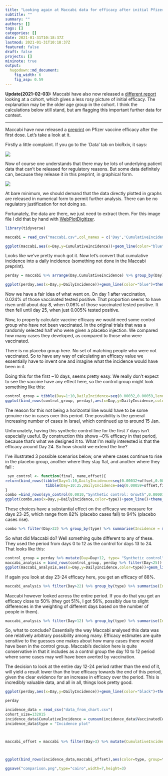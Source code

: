 ```yaml
---
title: "Looking again at Maccabi data for efficacy after initial Pfizer dose"
subtitle: ""
summary: ""
authors: []
tags: []
categories: []
date: 2021-01-31T10:18:37Z
lastmod: 2021-01-31T10:18:37Z
featured: false
draft: false
projects: []
mininote: true
output: 
  hugodown::md_document:
    fig_width: 6 
    fig_asp: 0.59
---
```



**Update(2021-02-03):** Maccabi have also now released a [different report](https://kinstitute.org.il/wp-content/uploads/2021/02/linkedin-post-28-days-01.02-3-PDF.pdf) looking at a cohort, which gives a less rosy picture of initial efficacy. The explanation may be the older age group in the cohort. I think the calculations below still stand, but am flagging this important further data for context.
<hr>

Maccabi have now released a [preprint](https://www.medrxiv.org/content/10.1101/2021.01.27.21250612v1) on Pfizer vaccine efficacy after the first dose. Let's take a look at it.

Firstly a little complaint. If you go to the `Data' tab on bioRxiv, it says:

![](data_availability.png)


Now of course one understands that there may be lots of underlying patient data that can't be released for regulatory reasons. But some data definitely can, because they release it in this preprint, in graphical form.

![](maccabi.png)

At bare minimum, we should demand that the data directly plotted in graphs are released in numerical form to permit further analysis. There can be no regulatory justification for not doing so.

Fortunately, the data are there, we just need to extract them. For this image file I did that by hand with [WebPlotDigitizer](https://apps.automeris.io/wpd/).



```r
library(tidyverse)
```

```r
maccabi = read_csv("maccabi.csv",col_names = c('Day','CumulativeIncidence')) %>% mutate(Day=round(Day)) 

ggplot(maccabi,aes(x=Day,y=CumulativeIncidence))+geom_line(color="blue")+theme_bw()+labs(x="Day",y="Cumulative Incidence")+scale_y_continuous(labels=scales::percent,limits=c(0,NA))
```
Looks like we've pretty much got it. Now let's convert that cumulative incidence into a daily incidence (something not done in the Maccabi preprint).

```r
perday = maccabi %>% arrange(Day,CumulativeIncidence) %>% group_by(Day) %>% summarise(CumulativeIncidence=max(CumulativeIncidence)) %>% mutate(DailyIncidence=CumulativeIncidence-lag(CumulativeIncidence),type="Vaccinated") 

ggplot(perday,aes(x=Day,y=DailyIncidence))+geom_line(color="blue")+theme_bw()+labs(x="Day",y="Daily Incidence")+scale_y_continuous(labels=scales::percent,limits=c(0,NA)) 
```

Now we have a fair idea of what went on. On day 1 after vaccination, 0.024% of those vaccinated tested positive. That proportion seems to have risen until about day 8, when 0.06% of those vaccinated tested positive. It then fell until day 25, when just 0.005% tested positive.

Now, to properly calculate vaccine efficacy we would need some control group who have not been vaccinated. In the original trials that was a randomly selected half who were given a placebo injection. We compared how many cases they developed, as compared to those who were vaccinated.

There is no placebo group here. No set of matching people who were not vaccinated. So to have any way of calculating an efficacy value we essentially have to invent one and imagine what the incidence would have been in it. 

Doing this for the first ~10 days, seems pretty easy. We really don't expect to see the vaccine have any effect here, so the control group might look something like this:

```r
control_group = tibble(Day=1:10,DailyIncidence=seq(0.00032,0.00059,length.out=10),type="Synthetic control")
ggplot(bind_rows(control_group, perday),aes(x=Day,y=DailyIncidence,color=type))+geom_line()+theme_bw()+labs(color="",x="Day",y="Daily Incidence")+scale_y_continuous(labels=scales::percent,limits=c(0,NA)) +scale_color_manual(values=c("red","blue"))
```

The reason for this not being a horizontal line would have to be some genuine rise in cases over this period. One possibility is the general increasing number of cases in Israel, which continued up to around 15 Jan. 

Unforunately, having this synthetic control line for the first 7 days isn't especially useful. By construction this shows ~0% efficacy in that period, because that's what we designed it to. What I'm really interested is that the efficacy around Day 24. So how should we extend the line?

I've illustrated 3 possible scenarios below, one where cases continue to rise in the placebo group, another where they stay flat, and another where they fall :


```r
 syn_control <- function(final, name,offset){
return(bind_rows(tibble(Day=1:10,DailyIncidence=seq(0.00032+offset,0.00059+offset,length.out=10),type=name),
                  tibble(Day=10:25,DailyIncidence=seq(0.00059+offset,final,length.out=16),type=name)) )
}
combo =bind_rows(syn_control(0.0010,"Synthetic control: Growth",0.00001),syn_control(0.00059,"Synthetic control: flat",0),syn_control(0.00029,"Synthetic control: decreasing",-0.00001), perday)
ggplot(combo,aes(x=Day,y=DailyIncidence,color=type))+geom_line()+theme_bw()+labs(color="",x="Day",y="Daily Incidence")+scale_y_continuous(labels=scales::percent,limits=c(0,NA)) +scale_color_manual(values=c("pink","red","darkred","blue"))
```
These choices have a substantial effect on the efficacy we measure for days 23-25, which range from 82% (placebo cases fall) to 94% (placebo cases rise).

```r
combo %>% filter(Day>22) %>% group_by(type) %>% summarise(Incidence = mean(DailyIncidence)) %>% mutate(efficacy_percent = 100*(1- min(Incidence)/Incidence)) %>% filter(type!="Vaccinated") %>% select(-Incidence)
```

So what did Maccabi do? Well something quite different to any of these. They used the period from days 0 to 12 as the control for days 13 to 24. That looks like this:


```r
control_group = perday %>% mutate(Day=Day+12, type= "Synthetic control") %>% filter(Day<25)
maccabi_analysis = bind_rows(control_group, perday %>% filter(Day<25))
ggplot(maccabi_analysis,aes(x=Day,y=DailyIncidence,color=type))+geom_line()+theme_bw()+labs(color="",x="Day",y="Daily Incidence")+scale_y_continuous(labels=scales::percent,limits=c(0,NA)) +scale_color_manual(values=c("red","blue"))

```

If again you look at day 23-24 efficacy here, you get an efficacy of 88%.

```r
maccabi_analysis %>% filter(Day>22) %>% group_by(type) %>% summarise(Incidence = mean(DailyIncidence)) %>% mutate(efficacy_percent = 100*(1- min(Incidence)/Incidence)) %>% filter(type!="Vaccinated") %>% select(-Incidence)

```

Maccabi however looked across the entire period. If you do that you get an efficacy close to 50% (they got 51%, I got 56%, possibly due to slight differences in the weighting of different days based on the number of people in them).

```r
maccabi_analysis %>% filter(Day>12) %>% group_by(type) %>% summarise(Incidence = mean(DailyIncidence)) %>% mutate(efficacy_percent = 100*(1- min(Incidence)/Incidence)) %>% filter(type!="Vaccinated") %>% select(-Incidence)

```


So, what to conclude? Essentially the way Maccabi analysed this data was one relatively arbitrary possibility among many. Efficacy estimates are quite sensitive to the guesses one makes about how many cases there would have been in the control group. Maccabi's decision here is quite conservative in that it includes as a control group the day 10 to 12 period where some cases may well have been averted by vaccination. 

The decision to look at the entire day 12-24 period rather than the end of it, will yield a result lower than the true efficacy towards the end of this period, given the clear evidence for an increase in efficacy over the period. This is incredibly valuable data, and all in all, things look pretty good.

```r
ggplot(perday,aes(x=Day,y=DailyIncidence))+geom_line(color="black")+theme_bw()+labs(x="Day",y="Daily Incidence")+scale_y_continuous(labels=scales::percent,limits=c(0,NA)) +geom_smooth()
```

```r
perday

incidence_data = read_csv("data_from_chart.csv") 
cohort_size=132015
incidence_data$CumulativeIncidence = cumsum(incidence_data$VaccinatedCohort)/ cohort_size
incidence_data$type = "Incidence plot"



maccabi_offset = maccabi %>% filter(Day>3) %>% mutate(CumulativeIncidence = CumulativeIncidence-min(CumulativeIncidence), type="Kaplan-Meier plot" )
 


ggplot(bind_rows(incidence_data,maccabi_offset),aes(color=type, group=type, x=Day,y=CumulativeIncidence))+geom_line()+theme_bw()+labs(x="Day",y="Cumulative Incidence")+scale_y_continuous(labels=scales::percent,limits=c(0,NA)) +scale_color_manual(values=c("darkgreen","red"))

ggsave("comparison.png",type="cairo",width=7,height=3)
```


